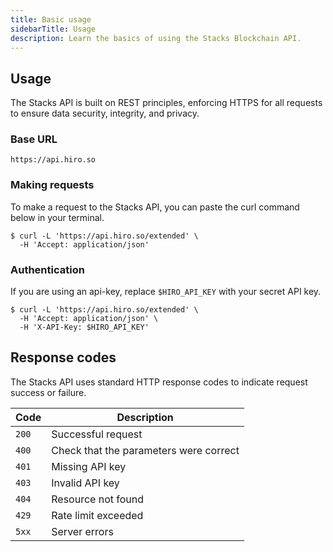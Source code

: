 ```yaml
---
title: Basic usage
sidebarTitle: Usage
description: Learn the basics of using the Stacks Blockchain API.
---
```


## Usage

The Stacks API is built on REST principles, enforcing HTTPS for all requests to ensure data security, integrity, and privacy.

### Base URL

```console -c
https://api.hiro.so
```

### Making requests

To make a request to the Stacks API, you can paste the curl command below in your terminal.

```terminal
$ curl -L 'https://api.hiro.so/extended' \
  -H 'Accept: application/json'
```

### Authentication

If you are using an api-key, replace `$HIRO_API_KEY` with your secret API key.

```terminal
$ curl -L 'https://api.hiro.so/extended' \
  -H 'Accept: application/json' \
  -H 'X-API-Key: $HIRO_API_KEY'
```

## Response codes

The Stacks API uses standard HTTP response codes to indicate request success or failure.

| Code | Description |
|------|-------------|
| `200` | Successful request |
| `400` | Check that the parameters were correct |
| `401` | Missing API key |
| `403` | Invalid API key |
| `404` | Resource not found |
| `429` | Rate limit exceeded |
| `5xx` | Server errors |

